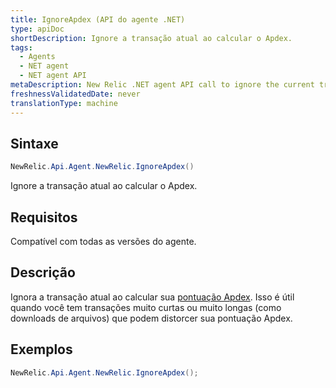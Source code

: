 ```yaml
---
title: IgnoreApdex (API do agente .NET)
type: apiDoc
shortDescription: Ignore a transação atual ao calcular o Apdex.
tags:
  - Agents
  - NET agent
  - NET agent API
metaDescription: New Relic .NET agent API call to ignore the current transaction when calculating your app's overall Apdex score.
freshnessValidatedDate: never
translationType: machine
---
```


## Sintaxe

```cs
NewRelic.Api.Agent.NewRelic.IgnoreApdex()
```

Ignore a transação atual ao calcular o Apdex.

## Requisitos

Compatível com todas as versões do agente.

## Descrição

Ignora a transação atual ao calcular sua [pontuação Apdex](/docs/apm/new-relic-apm/apdex/apdex-measuring-user-satisfaction). Isso é útil quando você tem transações muito curtas ou muito longas (como downloads de arquivos) que podem distorcer sua pontuação Apdex.

## Exemplos

```cs
NewRelic.Api.Agent.NewRelic.IgnoreApdex();
```